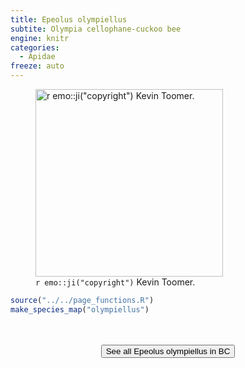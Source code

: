 ```yaml
---
title: Epeolus olympiellus
subtite: Olympia cellophane-cuckoo bee
engine: knitr
categories:
  - Apidae
freeze: auto
---
```

![`r emo::ji("copyright")` Kevin Toomer.](https://inaturalist-open-data.s3.amazonaws.com/photos/289393042/large.jpeg){height=300}





```r
source("../../page_functions.R")
make_species_map("olympiellus")
```
<br><br>
<center>


<a href="https://inaturalist.ca/observations?place_id=7085&subview=map&taxon_id=924642"><button type="button" class="btn btn-secondary">See all Epeolus olympiellus in BC <i class="fa-solid fa-arrow-up-right-from-square"></i> </button></a>
</center>
